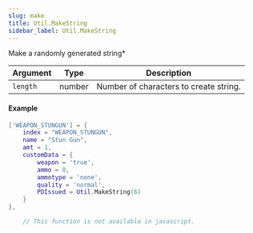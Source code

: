 ```yaml
---
slug: make
title: Util.MakeString
sidebar_label: Util.MakeString
---
```


Make a randomly generated string* 

Argument | Type | Description
--- | --- | ---
`length` | number | Number of characters to create string.
#### Example
```lua
['WEAPON_STUNGUN'] = {
    index = "WEAPON_STUNGUN",
    name = "Stun Gun",
    amt = 1,
    customData = {
        weapon = 'true',
        ammo = 0,
        ammotype = 'none',
        quality = 'normal',
        PDIssued = Util.MakeString(6)
    }
},
``` 
```javascript
	// This function is not available in javascript.
```
